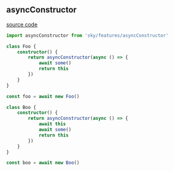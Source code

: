 ## asyncConstructor

[source code](_asyncConstructor.ts)

```ts
import asyncConstructor from 'sky/features/asyncConstructor'

class Foo {
    constructor() {
        return asyncConstructor(async () => {
            await some()
            return this
        })
    }
}

const foo = await new Foo()

class Boo {
    constructor() {
        return asyncConstructor(async () => {
            await this
            await some()
            return this
        })
    }
}

const boo = await new Boo()
```
